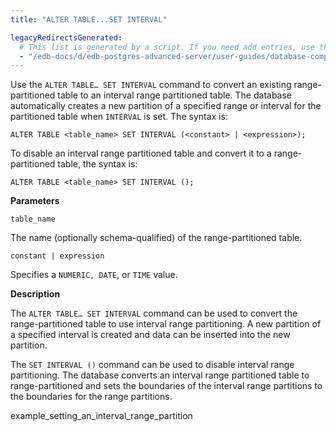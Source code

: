 ```yaml
---
title: "ALTER TABLE...SET INTERVAL"

legacyRedirectsGenerated:
  # This list is generated by a script. If you need add entries, use the `legacyRedirects` key.
  - "/edb-docs/d/edb-postgres-advanced-server/user-guides/database-compatibility-table-partitioning-guide/13/alter_table_set_interval.html"
---
```


<div id="alter_table_set_interval" class="registered_link"></div>

Use the `ALTER TABLE… SET INTERVAL` command to convert an existing range-partitioned table to an interval range partitioned table. The database automatically creates a new partition of a specified range or interval for the partitioned table when `INTERVAL` is set. The syntax is:

```text
ALTER TABLE <table_name> SET INTERVAL (<constant> | <expression>);
```

To disable an interval range partitioned table and convert it to a range-partitioned table, the syntax is:

```text
ALTER TABLE <table_name> SET INTERVAL ();
```

**Parameters**

`table_name`

 The name (optionally schema-qualified) of the range-partitioned table.

`constant | expression`

 Specifies a `NUMERIC, DATE`, or `TIME` value.

**Description**

The `ALTER TABLE… SET INTERVAL` command can be used to convert the range-partitioned table to use interval range partitioning. A new partition of a specified interval is created and data can be inserted into the new partition.

The `SET INTERVAL ()` command can be used to disable interval range partitioning. The database converts an interval range partitioned table to range-partitioned and sets the boundaries of the interval range partitions to the boundaries for the range partitions.

<div class="toctree" maxdepth="3">

example_setting_an_interval_range_partition

</div>
